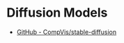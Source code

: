# Diffusion Models


- [GitHub - CompVis/stable-diffusion](https://github.com/CompVis/stable-diffusion)